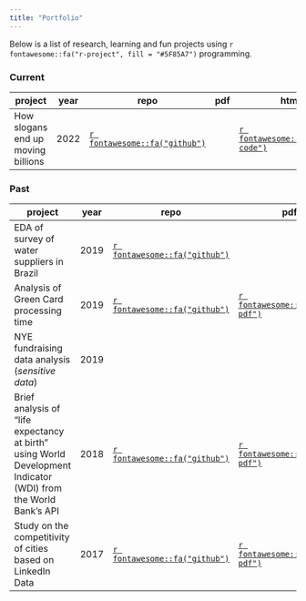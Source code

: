 ```yaml
---
title: "Portfolio"
---
```


Below is a list of research, learning and fun projects using `r fontawesome::fa("r-project", fill = "#5F85A7")` programming. 

<!-- ## Research -->

### Current

|project|year|repo|pdf|html|slides|
|-|-|-|-|-|-|
|How slogans end up moving billions|2022|[`r fontawesome::fa("github")`](https://github.com/Lulliter/slogan)||[`r fontawesome::fa("file-code")`](https://lulliter.github.io/slogan/)||

### Past

|project|year|repo|pdf|html|slides|video|
|--------------------------------|-|-|-|-|-|
|EDA of survey of water suppliers in Brazil|2019|[`r fontawesome::fa("github")`](https://github.com/Lulliter/BrazilWaterSurvey)||[`r fontawesome::fa("file-code")`](https://lulliter.github.io/BrazilWaterSurvey/)|||
|Analysis of Green Card processing time|2019|[`r fontawesome::fa("github")`](https://github.com/Lulliter/GreenCard)|[`r fontawesome::fa("file-pdf")`](https://raw.githubusercontent.com/Lulliter/GreenCard/master/05_Analysis.pdf)||||
|NYE fundraising data analysis (_sensitive data_)|2019|<!-- https://github.com/Lulliter/NYE_ETL-->|||[`r fontawesome::fa("laptop")`](data/NYE_Presentation_14April2019.pdf)|| 
|Brief analysis of "life expectancy at birth" using World Development Indicator (WDI) from the World Bank's API|2018|[`r fontawesome::fa("github")`](https://github.com/Lulliter/DECdatascience)|[`r fontawesome::fa("file-pdf")`](https://raw.githubusercontent.com/Lulliter/DECdatascience/master/Part_1_Output.pdf)||||
|Study on the competitivity of cities based on LinkedIn Data|2017|[`r fontawesome::fa("github")`](https://github.com/Lulliter/Linkedin)|[`r fontawesome::fa("file-pdf")`](https://raw.githubusercontent.com/Lulliter/Linkedin/master/Linkedin-Analysis3.pdf)||[`r fontawesome::fa("laptop")`](https://raw.githubusercontent.com/Lulliter/Linkedin/master/LinkedInPresentation-R_01Dec2017.pdf)||
<!-- |Poisson Modeling and Predicting English Premier League Goal Scoring (poster presented at UCSAS 2020)|year|[`r fontawesome::fa("github")`](https://github.com/qntkhvn/eplgoals)|[`r fontawesome::fa("file-pdf")`](https://arxiv.org/pdf/2105.09881.pdf)|[`r fontawesome::fa("file-code")`](https://bookdown.org/theqdata/honors_thesis)|[`r fontawesome::fa("laptop")`](https://statds.org/events/ucsas2020/posters/ucsas-1-Poster_UCSAS.pdf)|[`r fontawesome::fa("play-circle")`](https://www.dropbox.com/s/6xe2pntw25kzwpq/posterVideo.mp4?dl=0)| -->
<!-- |Analysis of Russell Westbrook's Triple-Doubles|year|[`r fontawesome::fa("github")`](https://github.com/qntkhvn/tripledouble)||[`r fontawesome::fa("file-code")`](https://bookdown.org/theqdata/data_science_capstone_project_report)|||| -->
<!-- |Analysis of CSV File Reading in `R`|year|[`r fontawesome::fa("github")`](https://github.com/qntkhvn/read_speed)|[`r fontawesome::fa("file-pdf")`](projects/csv_paper.pdf)||[`r fontawesome::fa("laptop")`](projects/csv_slides.pdf)|| -->
<!-- |Predicting Vaccine Hesitancy (2021 Humana-Mays Healthcare Analytics Case Competition)|year|[`r fontawesome::fa("github")`](https://github.com/qntkhvn/tamu_healthcare)|[`r fontawesome::fa("file-pdf")`](projects/humana.pdf)|||| -->
<!-- |Titanic - Machine Learning from Disaster (Kaggle Competition)|year|||[`r fontawesome::fa("file-code")`](projects/titanic.html)||| -->
<!-- |Predicting NFL Field Goal Outcomes||[`r fontawesome::fa("file-pdf")`](projects/nflfg.pdf)||[`r fontawesome::fa("laptop")`](projects/nflfg_pres.pdf)|[`r fontawesome::fa("play-circle")`](projects/nflfg.mp4)| -->

<!-- ## Miscellaneous -->

<!-- *   [SHAP and Shapley values](projects/shap.pdf) -->

<!-- *   [Sentiment analysis](projects/sentiment.html) -->

<!-- *   [Making a bingo board with `ggplot2`](projects/bingo.html) -->

<!-- *   [Wimbledon seeding heatmap](https://qntkhvn.github.io/wimbledon) (as of 2021) -->

<!-- *   [Data wrangling with `dplyr`/`tidyverse`](projects/tidy.html) -->

<!-- *   [Essays on The Lady Tasting Tea](projects/ltt.pdf) -->

<!-- *   [Gauss and the parallel postulate](projects/gauss.pdf) -->

<!-- *   [Intro to Proofs portfolio and reflections](projects/proof.pdf) -->

<!-- *   [Me, myself, and Man United](projects/mu/mu.html) (written in 2018 - my first exposure to `bookdown`) -->

<!-- *   [Intro to Data Science portfolio](projects/dsportfolio/index.html) -->
